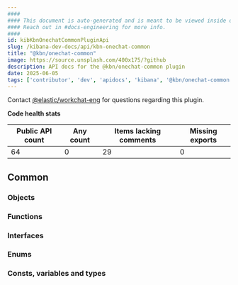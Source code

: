 ```yaml
---
####
#### This document is auto-generated and is meant to be viewed inside our experimental, new docs system.
#### Reach out in #docs-engineering for more info.
####
id: kibKbnOnechatCommonPluginApi
slug: /kibana-dev-docs/api/kbn-onechat-common
title: "@kbn/onechat-common"
image: https://source.unsplash.com/400x175/?github
description: API docs for the @kbn/onechat-common plugin
date: 2025-06-05
tags: ['contributor', 'dev', 'apidocs', 'kibana', '@kbn/onechat-common']
---
```




Contact [@elastic/workchat-eng](https://github.com/orgs/elastic/teams/workchat-eng) for questions regarding this plugin.

**Code health stats**

| Public API count  | Any count | Items lacking comments | Missing exports |
|-------------------|-----------|------------------------|-----------------|
| 64 | 0 | 29 | 0 |

## Common

### Objects
<DocDefinitionList data={kbnOnechatCommonObj.common.objects}/>

### Functions
<DocDefinitionList data={kbnOnechatCommonObj.common.functions}/>

### Interfaces
<DocDefinitionList data={kbnOnechatCommonObj.common.interfaces}/>

### Enums
<DocDefinitionList data={kbnOnechatCommonObj.common.enums}/>

### Consts, variables and types
<DocDefinitionList data={kbnOnechatCommonObj.common.misc}/>

